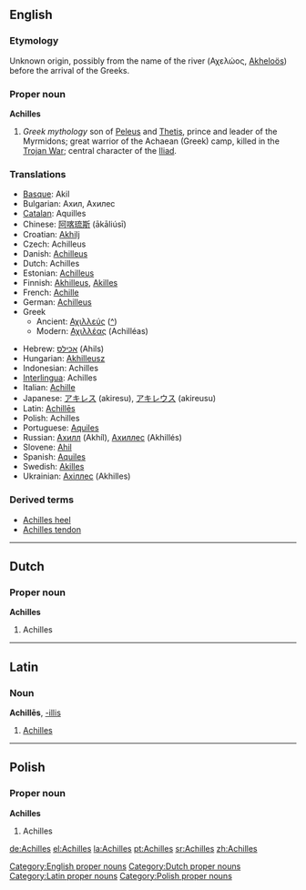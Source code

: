 {{wikipedia}}
==English==

===Etymology===
Unknown origin, possibly from the name of the river (Αχελώος, [[w:Acheloos River|Akheloös]]) before the arrival of the Greeks.

===Proper noun===
'''Achilles'''

# ''Greek mythology'' son of [[Peleus]] and [[Thetis]], prince and leader of the Myrmidons; great warrior of the Achaean (Greek) camp, killed in the [[Trojan War]]; central character of the [[w:Iliad|Iliad]].

===Translations===
{{rfc-level|Translations at L3+ (AutoFormat would have corrected level of Translations)}}
{{trans-top|Greek mythical hero}}
*[[Basque]]: Akil
*Bulgarian: Ахил, Ахилес
*[[Catalan]]: Aquilles
*Chinese: [[阿喀琉斯]] (ākāliúsī)
*Croatian: [[Akhilj]]
*Czech: Achilleus
*Danish: [[Achilleus]]
*Dutch: Achilles
*Estonian: [[Achilleus]]
*Finnish: [[Akhilleus]], [[Akilles]]
*French: [[Achille]]
*German: [[Achilleus]]
*Greek
**Ancient: [[Αχιλλεύς]] ([[:el:Αχιλλέας|^]])
**Modern: [[Αχιλλέας]] (Achilléas)
{{trans-mid}}
*Hebrew: [[אכילס]] (Ahils)
*Hungarian: [[Akhilleusz]]
*Indonesian: Achilles
*[[Interlingua]]: Achilles
*Italian: [[Achille]]
*Japanese: [[アキレス]] (akiresu), [[アキレウス]] (akireusu)
*Latin: [[Achilles#Latin|Achillēs]]
*Polish: Achilles
*Portuguese: [[Aquiles]]
*Russian: [[Ахилл]] (Akhíl), [[Ахиллес]] (Akhillés)
*Slovene: [[Ahil]]
*Spanish: [[Aquiles]]
*Swedish: [[Akilles]]
*Ukrainian: [[Ахіллес]] (Akhilles)
{{trans-bottom}}

===Derived terms===
*[[Achilles heel]]
*[[Achilles tendon]]

[[Category:English proper nouns]]

----

==Dutch==

===Proper noun===
'''Achilles'''

# Achilles

[[Category:Dutch proper nouns]]

----

==Latin==

===Noun===
'''Achillēs''', [[Wiktionary Appendix:Latin third declension|-illis]] {{m}}

# [[#English|Achilles]]

[[Category:Latin proper nouns]]

----

==Polish==

===Proper noun===
'''Achilles'''

# Achilles

[[Category:Polish proper nouns]]

[[de:Achilles]]
[[el:Achilles]]
[[la:Achilles]]
[[pt:Achilles]]
[[sr:Achilles]]
[[zh:Achilles]]